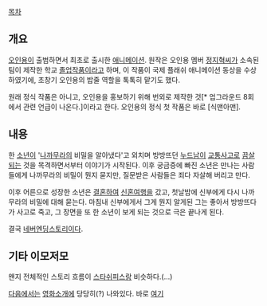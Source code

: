 [[목차]]
== 개요 ==
[[오인용]]이 출범하면서 최초로 출시한 [[애니메이션]]. 원작은 오인용 멤버 [[정지혁]]씨가 소속된 팀이 제작한 학교 [[졸업]]작품이라고 하며, 이 작품이 국제 플래쉬 애니메이션 동상을 수상하였기에, 초창기 오인용의 밥줄 역할을 톡톡히 맡기도 했다.

원래 정식 작품은 아니고, 오인용을 홍보하기 위해 번외로 제작한 것[* 업그라운드 8회에서 관련 언급이 나온다.]이라고 한다. 오인용의 정식 첫 작품은 바로 [식맨아맨].

== 내용 ==
한 [[소년]]이 '[[나까무라]]의 비밀을 알아냈다'고 외치며 방방뜨던 [[누드]]남이 [[교통사고]]로 [[끔살]]되는 것을 목격하면서부터 이야기가 시작된다. 이후 궁금증에 빠진 소년은 만나는 사람들에게 나까무라의 비밀이 뭔지 묻지만, 질문받은 사람들은 죄다 자살해 버리고 만다.

이후 어른으로 성장한 소년은 [[결혼]]하여 [[신혼여행]]을 갔고, 첫날밤에 신부에게 다시 나까무라의 비밀에 대해 묻는다. 마침내 신부에게서 그게 뭔지 알게된 그는 좋아서 방방뜨다가 사고로 죽고, 그 장면을 또 한 소년이 보게 되는 것으로 극은 끝나게 된다.

결국 [[네버엔딩스토리]]이다.

== 기타 이모저모 ==
왠지 전체적인 스토리 흐름이 [[스타쉬피스]]랑 비슷하다.(...)

[[다음]]에서는 [[영화]]소개에 당당히(?) 나와있다. 바로 [http://movie.daum.net/moviedetail/moviedetailStory.do?movieId=37520&t__nil_main_synopsis=more 여기]
